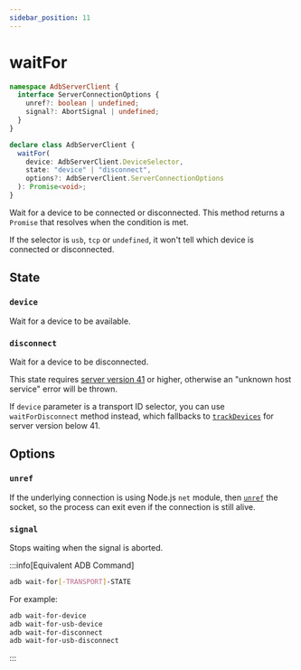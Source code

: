 ```yaml
---
sidebar_position: 11
---
```


# waitFor

```ts
namespace AdbServerClient {
  interface ServerConnectionOptions {
    unref?: boolean | undefined;
    signal?: AbortSignal | undefined;
  }
}

declare class AdbServerClient {
  waitFor(
    device: AdbServerClient.DeviceSelector,
    state: "device" | "disconnect",
    options?: AdbServerClient.ServerConnectionOptions
  ): Promise<void>;
}
```

Wait for a device to be connected or disconnected. This method returns a `Promise` that resolves when the condition is met.

If the selector is `usb`, `tcp` or `undefined`, it won't tell which device is connected or disconnected.

## State

### `device`

Wait for a device to be available.

### `disconnect`

Wait for a device to be disconnected.

This state requires [server version 41](../../internal/version.mdx#v41) or higher, otherwise an "unknown host service" error will be thrown.

If `device` parameter is a transport ID selector, you can use `waitForDisconnect` method instead, which fallbacks to [`trackDevices`](./track-devices.mdx) for server version below 41.

## Options

### `unref`

If the underlying connection is using Node.js `net` module, then [`unref`](https://nodejs.org/api/net.html#socketunref) the socket, so the process can exit even if the connection is still alive.

### `signal`

Stops waiting when the signal is aborted.

:::info[Equivalent ADB Command]

```sh
adb wait-for[-TRANSPORT]-STATE
```

For example:

```sh
adb wait-for-device
adb wait-for-usb-device
adb wait-for-disconnect
adb wait-for-usb-disconnect
```

:::
